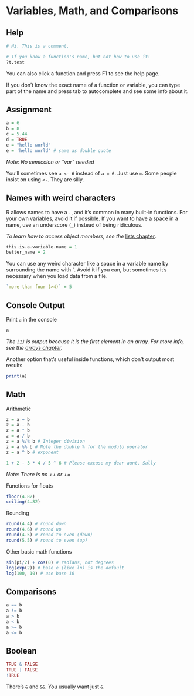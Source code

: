 # Variables, Math, and Comparisons

## Help

```r
# Hi. This is a comment.

# If you know a function's name, but not how to use it:
?t.test
```

You can also click a function and press F1 to see the help page.

If you don't know the exact name of a function or variable, you can type part of the name and press tab to autocomplete and see some info about it.

## Assignment

```r
a = 6
b = 8
c = 5.44
d = TRUE
e = "hello world" 
e = 'hello world' # same as double quote
```

*Note: No semicolon or "var" needed*

You'll sometimes see `a <- 6` instead of `a = 6`. Just use `=`. Some people insist on using `<-`. They are silly.

## Names with weird characters

R allows names to have a `.`, and it's common in many built-in functions. For your own variables, avoid it if possible. If you want to have a space in a name, use an underscore (`_`) instead of being ridiculous.

*To learn how to access object members, see the* [lists chapter](lists.html#accessing-elements-in-a-list)*.*

```r
this.is.a.variable.name = 1
better_name = 2
```

You can use any weird character like a space in a variable name by surrounding the name with \`. Avoid it if you can, but sometimes it's necessary when you load data from a file.

```r
`more than four (>4)` = 5
```

## Console Output

Print `a` in the console

```r
a
```

*The `[1]` is output because it is the first element in an array. For more info, see the [arrays chapter](arrays.html).*

Another option that's useful inside functions, which don't output most results

```r
print(a)
```

## Math

Arithmetic

```r
z = a + b
z = a - b
z = a * b
z = a / b
z = a %/% b # Integer division
z = a %% b # Note the double % for the modulo operator
z = a ^ b # exponent

1 + 2 - 3 * 4 / 5 ^ 6 # Please excuse my dear aunt, Sally
```

*Note: There is no ++ or +=*

Functions for floats

```r
floor(4.82)
ceiling(4.82)
```

Rounding

```r
round(4.4) # round down
round(4.6) # round up
round(4.5) # round to even (down)
round(5.5) # round to even (up)
```

Other basic math functions

```r
sin(pi/2) + cos(0) # radians, not degrees
log(exp(2)) # base e (like ln) is the default
log(100, 10) # use base 10
```

## Comparisons

```r
a == b
a != b
a > b
a < b
a >= b
a <= b
```

## Boolean

```r
TRUE & FALSE
TRUE | FALSE
!TRUE
```

There's `&` and `&&`. You usually want just `&`.
